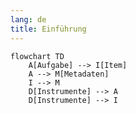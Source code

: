 ```yaml
---
lang: de
title: Einführung
---
```


```mermaid
flowchart TD
    A[Aufgabe] --> I[Item]
    A --> M[Metadaten]
    I --> M
    D[Instrumente] --> A
    D[Instrumente] --> I
```